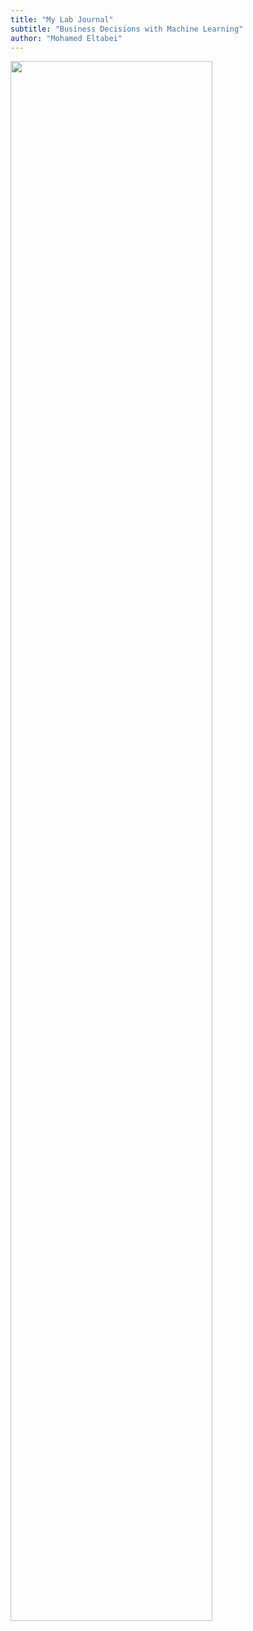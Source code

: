 ```yaml
---
title: "My Lab Journal"
subtitle: "Business Decisions with Machine Learning"
author: "Mohamed Eltabei"
---
```


![](assets/logo/TIE_logo.svg){width=80% fig-align="center"}
